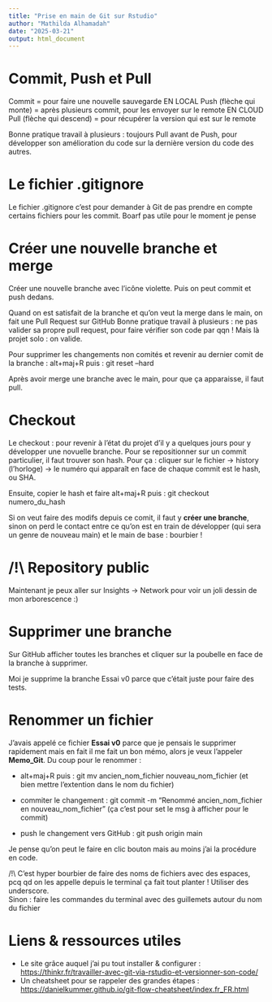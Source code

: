 ```yaml
---
title: "Prise en main de Git sur Rstudio"
author: "Mathilda Alhamadah"
date: "2025-03-21"
output: html_document
---
```


# Commit, Push et Pull

Commit = pour faire une nouvelle sauvegarde EN LOCAL Push (flèche qui monte) = après plusieurs commit, pour les envoyer sur le remote EN CLOUD Pull (flèche qui descend) = pour récupérer la version qui est sur le remote

Bonne pratique travail à plusieurs : toujours Pull avant de Push, pour développer son amélioration du code sur la dernière version du code des autres.

# Le fichier .gitignore

Le fichier .gitignore c'est pour demander à Git de pas prendre en compte certains fichiers pour les commit. Boarf pas utile pour le moment je pense

# Créer une nouvelle branche et merge

Créer une nouvelle branche avec l'icône violette. Puis on peut commit et push dedans.

Quand on est satisfait de la branche et qu'on veut la merge dans le main, on fait une Pull Request sur GitHub Bonne pratique travail à plusieurs : ne pas valider sa propre pull request, pour faire vérifier son code par qqn ! Mais là projet solo : on valide.

Pour supprimer les changements non comités et revenir au dernier comit de la branche : alt+maj+R puis : git reset --hard

Après avoir merge une branche avec le main, pour que ça apparaisse, il faut pull.

# Checkout

Le checkout : pour revenir à l'état du projet d'il y a quelques jours pour y développer une novuelle branche. Pour se repositionner sur un commit particulier, il faut trouver son hash. Pour ça : cliquer sur le fichier -\> history (l'horloge) -\> le numéro qui apparaît en face de chaque commit est le hash, ou SHA.

Ensuite, copier le hash et faire alt+maj+R puis : git checkout numero_du_hash

Si on veut faire des modifs depuis ce comit, il faut y **créer une branche**, sinon on perd le contact entre ce qu'on est en train de développer (qui sera un genre de nouveau main) et le main de base : bourbier !

# /!\\ Repository public

Maintenant je peux aller sur Insights -\> Network pour voir un joli dessin de mon arborescence :)

# Supprimer une branche

Sur GitHub afficher toutes les branches et cliquer sur la poubelle en face de la branche à supprimer.

Moi je supprime la branche Essai v0 parce que c'était juste pour faire des tests.

# Renommer un fichier

J'avais appelé ce fichier **Essai v0** parce que je pensais le supprimer rapidement mais en fait il me fait un bon mémo, alors je veux l'appeler **Memo_Git**. Du coup pour le renommer :

-   alt+maj+R puis : git mv ancien_nom_fichier nouveau_nom_fichier (et bien mettre l'extention dans le nom du fichier)

-   commiter le changement : git commit -m "Renommé ancien_nom_fichier en nouveau_nom_fichier" (ça c'est pour set le msg à afficher pour le commit)

-   push le changement vers GitHub : git push origin main

Je pense qu'on peut le faire en clic bouton mais au moins j'ai la procédure en code.

/!\\ C'est hyper bourbier de faire des noms de fichiers avec des espaces, pcq qd on les appelle depuis le terminal ça fait tout planter ! Utiliser des underscore.\
Sinon : faire les commandes du terminal avec des guillemets autour du nom du fichier

# Liens & ressources utiles

-   Le site grâce auquel j'ai pu tout installer & configurer : <https://thinkr.fr/travailler-avec-git-via-rstudio-et-versionner-son-code/>
-   Un cheatsheet pour se rappeler des grandes étapes : <https://danielkummer.github.io/git-flow-cheatsheet/index.fr_FR.html>
